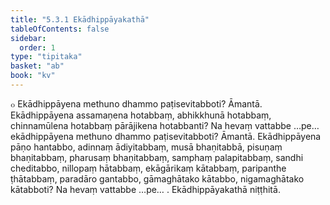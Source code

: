 ```yaml
---
title: "5.3.1 Ekādhippāyakathā"
tableOfContents: false
sidebar:
  order: 1
type: "tipitaka"
basket: "ab"
book: "kv"
---
```



<DynamicBreadcrumb />

<Division number="908" book="kv">

<Paragraph number="2775" book="kv">
๐ Ekādhippāyena methuno dhammo paṭisevitabboti? Āmantā. Ekādhippāyena assamaṇena hotabbaṃ, abhikkhunā hotabbaṃ, chinnamūlena hotabbaṃ pārājikena hotabbanti? Na hevaṃ vattabbe …pe…  ekādhippāyena methuno dhammo paṭisevitabboti? Āmantā. Ekādhippāyena pāṇo hantabbo, adinnaṃ ādiyitabbaṃ, musā bhaṇitabbā, pisuṇaṃ bhaṇitabbaṃ, pharusaṃ bhaṇitabbaṃ, samphaṃ palapitabbaṃ, sandhi cheditabbo, nillopaṃ hātabbaṃ, ekāgārikaṃ kātabbaṃ, paripanthe ṭhātabbaṃ, paradāro gantabbo, gāmaghātako kātabbo, nigamaghātako kātabboti? Na hevaṃ vattabbe …pe… .

</Paragraph>
</Division>

<Paragraph number="2776" type="center" book="kv">
Ekādhippāyakathā niṭṭhitā.
</Paragraph>